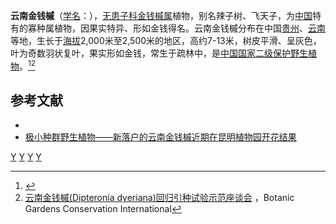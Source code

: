 {{Speciesbox 
| genus = Dipteronia
| species = dyeriana
| status = EN
| status_system = IUCN3.1
| status_ref = <ref name=IUCN>{{Cite iucn | author = Rivers, M.C., Barstow, M. & Crowley, D | title = ''Dipteronia dyeriana'' | volume = 2017 | page = e.T43902A10835221 | date = 2017 | doi = 10.2305/IUCN.UK.2017-3.RLTS.T32340A2815531.en }}</ref>
| authority = Henry
}}

'''云南金钱槭'''（[[学名|学名]]：{{lang|la|''Dipteronia dyeriana''}}），[[无患子科|无患子科]][[金钱槭属|金钱槭属]]植物，别名辣子树、飞天子，为[[中国|中国]]特有的寡种属植物，因果实特异、形如金钱得名。云南金钱槭分布在中国[[贵州|贵州]]、[[云南|云南]]等地，生长于[[海拔|海拔]]2,000米至2,500米的地区，高约7-13米，树皮平滑、呈灰色，叶为奇数羽状复叶，果实形如金钱，常生于疏林中，是[[国家重点保护野生植物名录|中国国家二级保护野生植物]]。<ref>{{cite web|author1=央视网|title=云南：再现濒危植物云南金钱槭|url=http://news.sina.com.cn/c/2017-09-10/doc-ifyktzim9347991.shtml|website=新浪新闻|accessdate=2017-09-11|date=2017-09-10|archive-date=2019-07-17|archive-url=https://web.archive.org/web/20190717130832/http://news.sina.com.cn/c/2017-09-10/doc-ifyktzim9347991.shtml|dead-url=no}}</ref><ref>[http://bgci.org/index.php?option=com_news&id=0543&print=1 云南金钱槭(Dipteronia dyeriana)回归引种试验示范座谈会] {{Wayback|url=http://bgci.org/index.php?option=com_news&id=0543&print=1 |date=20170911072537 }}，Botanic Gardens Conservation International</ref>

== 参考文献 ==
* {{cite web| url =http://www.bioinfo.cn/db05/KmzwSpecies.php?action=view&id=529| title =云南金钱槭| work =《中国高等植物数据库全库》| publisher =中国科学院微生物研究所| author =昆明植物研究所| accessdate =2009-02-21| deadurl =yes| archiveurl =https://web.archive.org/web/20160305033920/http://www.bioinfo.cn/db05/KmzwSpecies.php?action=view&id=529| archivedate =2016-03-05}}
* [https://www.zhiwutong.com/keyan/2018-06/41445.htm 极小种群野生植物——新落户的云南金钱槭近期在昆明植物园开花结果]{{Wayback|url=https://www.zhiwutong.com/keyan/2018-06/41445.htm |date=20201021080032 }}
{{reflist}}
{{Taxonbar|from=Q10881080}}

[[Category:金钱槭属|Y]]
[[Category:中国植物|Y]]
[[Category:中國特有種|Y]]
[[Category:落葉植物|Y]]